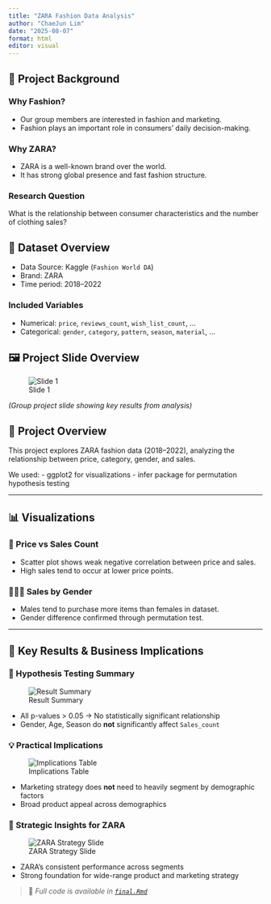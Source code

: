 ```yaml
---
title: "ZARA Fashion Data Analysis"
author: "ChaeJun Lim"
date: "2025-08-07"
format: html
editor: visual
---
```


## 🧭 Project Background

### Why Fashion?
- Our group members are interested in fashion and marketing.
- Fashion plays an important role in consumers' daily decision-making.

### Why ZARA?
- ZARA is a well-known brand over the world.
- It has strong global presence and fast fashion structure.

### Research Question
What is the relationship between consumer characteristics and the number of clothing sales?


## 📂 Dataset Overview

- Data Source: Kaggle (`Fashion World DA`)
- Brand: ZARA
- Time period: 2018–2022

### Included Variables
- Numerical: `price`, `reviews_count`, `wish_list_count`, ...
- Categorical: `gender`, `category`, `pattern`, `season`, `material`, ...

## 🖼️ Project Slide Overview

![Slide 1](images/slide1.png)

*(Group project slide showing key results from analysis)*


## 🧾 Project Overview

This project explores ZARA fashion data (2018–2022), analyzing the relationship between price, category, gender, and sales.

We used:
- ggplot2 for visualizations
- infer package for permutation hypothesis testing

---

## 📊 Visualizations

### 💸 Price vs Sales Count

- Scatter plot shows weak negative correlation between price and sales.
- High sales tend to occur at lower price points.

### 🧑‍🤝‍🧑 Sales by Gender

- Males tend to purchase more items than females in dataset.
- Gender difference confirmed through permutation test.

---

## 📸 Key Results & Business Implications

### 🎯 Hypothesis Testing Summary

![Result Summary](images/slide_result.png)

- All p-values > 0.05 → No statistically significant relationship
- Gender, Age, Season do **not** significantly affect `Sales_count`

### 💡 Practical Implications

![Implications Table](images/slide_implication1.png)

- Marketing strategy does **not** need to heavily segment by demographic factors
- Broad product appeal across demographics

### 🧩 Strategic Insights for ZARA

![ZARA Strategy Slide](images/slide_implication2.png)

- ZARA’s consistent performance across segments
- Strong foundation for wide-range product and marketing strategy


> 📎 *Full code is available in [`final.Rmd`](final.Rmd)*
